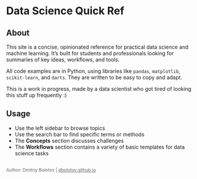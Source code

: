 # **Data Science Quick Ref** {.unnumbered}

## About

This site is a concise, opinionated reference for practical data science and machine learning. It's built for students and professionals looking for summaries of key ideas, workflows, and tools.

All code examples are in Python, using libraries like `pandas`, `matplotlib`, `scikit-learn`, and `darts`. They are written to be easy to copy and adapt.

This is a work in progress, made by a data scientist who got tired of looking this stuff up frequently :)

## Usage
- Use the left sidebar to browse topics  
- Use the search bar to find specific terms or methods
- The **Concepts** section discusses challenges 
- The **Workflows** section contains a variety of basic templates for data science tasks

## 
<span style="font-size: 0.85em; color: #666;">
Author: Dmitriy Bolotov | <a href="https://dbolotov.github.io/" target="_blank" style="color: #666;">dbolotov.github.io</a>
</span>